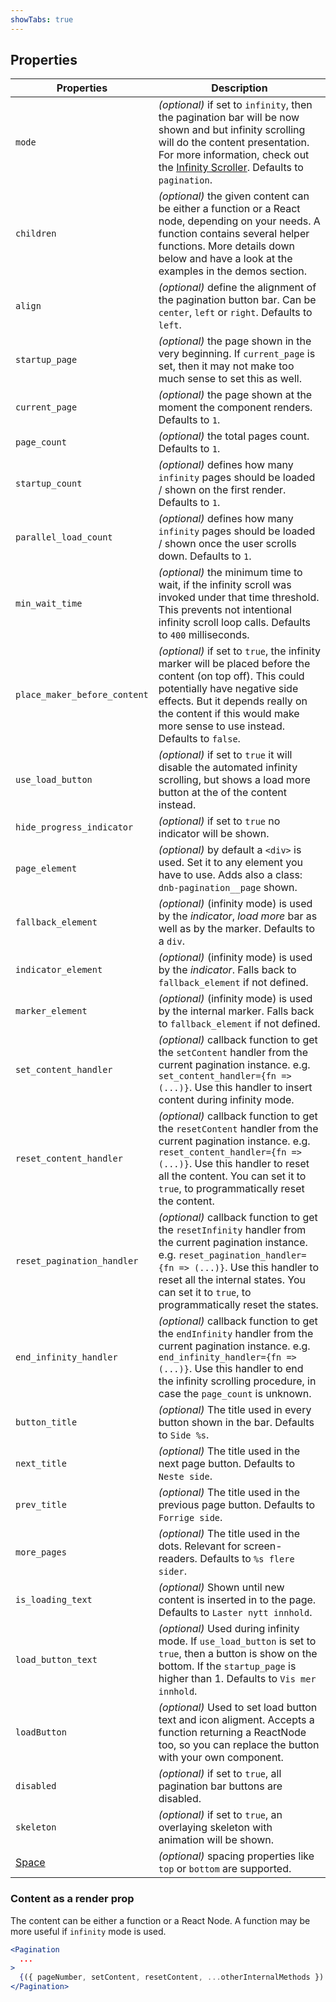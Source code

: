 ```yaml
---
showTabs: true
---
```


## Properties

| Properties                              | Description                                                                                                                                                                                                                                                                                        |
| --------------------------------------- | -------------------------------------------------------------------------------------------------------------------------------------------------------------------------------------------------------------------------------------------------------------------------------------------------- |
| `mode`                                  | _(optional)_ if set to `infinity`, then the pagination bar will be now shown and but infinity scrolling will do the content presentation. For more information, check out the [Infinity Scroller](https://eufemia.dnb.no/uilib/components/pagination/infinity-scroller). Defaults to `pagination`. |
| `children`                              | _(optional)_ the given content can be either a function or a React node, depending on your needs. A function contains several helper functions. More details down below and have a look at the examples in the demos section.                                                                      |
| `align`                                 | _(optional)_ define the alignment of the pagination button bar. Can be `center`, `left` or `right`. Defaults to `left`.                                                                                                                                                                            |
| `startup_page`                          | _(optional)_ the page shown in the very beginning. If `current_page` is set, then it may not make too much sense to set this as well.                                                                                                                                                              |
| `current_page`                          | _(optional)_ the page shown at the moment the component renders. Defaults to `1`.                                                                                                                                                                                                                  |
| `page_count`                            | _(optional)_ the total pages count. Defaults to `1`.                                                                                                                                                                                                                                               |
| `startup_count`                         | _(optional)_ defines how many `infinity` pages should be loaded / shown on the first render. Defaults to `1`.                                                                                                                                                                                      |
| `parallel_load_count`                   | _(optional)_ defines how many `infinity` pages should be loaded / shown once the user scrolls down. Defaults to `1`.                                                                                                                                                                               |
| `min_wait_time`                         | _(optional)_ the minimum time to wait, if the infinity scroll was invoked under that time threshold. This prevents not intentional infinity scroll loop calls. Defaults to `400` milliseconds.                                                                                                     |
| `place_maker_before_content`            | _(optional)_ if set to `true`, the infinity marker will be placed before the content (on top off). This could potentially have negative side effects. But it depends really on the content if this would make more sense to use instead. Defaults to `false`.                                      |
| `use_load_button`                       | _(optional)_ if set to `true` it will disable the automated infinity scrolling, but shows a load more button at the of the content instead.                                                                                                                                                        |
| `hide_progress_indicator`               | _(optional)_ if set to `true` no indicator will be shown.                                                                                                                                                                                                                                          |
| `page_element`                          | _(optional)_ by default a `<div>` is used. Set it to any element you have to use. Adds also a class: `dnb-pagination__page` shown.                                                                                                                                                                 |
| `fallback_element`                      | _(optional)_ (infinity mode) is used by the _indicator_, _load more_ bar as well as by the marker. Defaults to a `div`.                                                                                                                                                                            |
| `indicator_element`                     | _(optional)_ (infinity mode) is used by the _indicator_. Falls back to `fallback_element` if not defined.                                                                                                                                                                                          |
| `marker_element`                        | _(optional)_ (infinity mode) is used by the internal marker. Falls back to `fallback_element` if not defined.                                                                                                                                                                                      |
| `set_content_handler`                   | _(optional)_ callback function to get the `setContent` handler from the current pagination instance. e.g. `set_content_handler={fn => (...)}`. Use this handler to insert content during infinity mode.                                                                                            |
| `reset_content_handler`                 | _(optional)_ callback function to get the `resetContent` handler from the current pagination instance. e.g. `reset_content_handler={fn => (...)}`. Use this handler to reset all the content. You can set it to `true`, to programmatically reset the content.                                     |
| `reset_pagination_handler`              | _(optional)_ callback function to get the `resetInfinity` handler from the current pagination instance. e.g. `reset_pagination_handler={fn => (...)}`. Use this handler to reset all the internal states. You can set it to `true`, to programmatically reset the states.                          |
| `end_infinity_handler`                  | _(optional)_ callback function to get the `endInfinity` handler from the current pagination instance. e.g. `end_infinity_handler={fn => (...)}`. Use this handler to end the infinity scrolling procedure, in case the `page_count` is unknown.                                                    |
| `button_title`                          | _(optional)_ The title used in every button shown in the bar. Defaults to `Side %s`.                                                                                                                                                                                                               |
| `next_title`                            | _(optional)_ The title used in the next page button. Defaults to `Neste side`.                                                                                                                                                                                                                     |
| `prev_title`                            | _(optional)_ The title used in the previous page button. Defaults to `Forrige side`.                                                                                                                                                                                                               |
| `more_pages`                            | _(optional)_ The title used in the dots. Relevant for screen-readers. Defaults to `%s flere sider`.                                                                                                                                                                                                |
| `is_loading_text`                       | _(optional)_ Shown until new content is inserted in to the page. Defaults to `Laster nytt innhold`.                                                                                                                                                                                                |
| `load_button_text`                      | _(optional)_ Used during infinity mode. If `use_load_button` is set to `true`, then a button is show on the bottom. If the `startup_page` is higher than 1. Defaults to `Vis mer innhold`.                                                                                                         |
| `loadButton`                            | _(optional)_ Used to set load button text and icon aligment. Accepts a function returning a ReactNode too, so you can replace the button with your own component.                                                                                                                                  |
| `disabled`                              | _(optional)_ if set to `true`, all pagination bar buttons are disabled.                                                                                                                                                                                                                            |
| `skeleton`                              | _(optional)_ if set to `true`, an overlaying skeleton with animation will be shown.                                                                                                                                                                                                                |
| [Space](/uilib/layout/space/properties) | _(optional)_ spacing properties like `top` or `bottom` are supported.                                                                                                                                                                                                                              |

### Content as a render prop

The content can be either a function or a React Node. A function may be more useful if `infinity` mode is used.

```jsx
<Pagination
  ...
>
  {({ pageNumber, setContent, resetContent, ...otherInternalMethods }) => <code>Page {pageNumber}</code>}
</Pagination>
```
